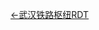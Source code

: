 <noinclude>[[Template:武汉铁路枢纽RDT|←武汉铁路枢纽RDT]]</noinclude>
{{routemap|map=
CONTg~~ ~~ ~~ ~~ [[汉丹铁路]]往[[襄阳站]]、[[丹江站]]{{rmri|u}}
uCONTg\STR\~~ ~~ ~~ ~~ {{BSsplit|[[汉十高速铁路]]往|[[襄阳东站]]、[[十堰东站]]{{rmri|u}}}}
uHST\STR\CONTg~~ ~~ ~~ ~~ [[京广铁路]]往[[丰台站]]{{rmri|u}}
uSTR\BST\BST
uSTR\STR!~exLSTRl\STR!~exLSTRr
uSTR2\STR3!~uhSTRc3\BST
STR+1!~uhSTRc1\uHST+4\BST
BST\uSTR\BST
BST\uHST2\STR3!~uhSTRc3
CONTg\KRW+l\KRWgr\HST+1!~uhSTRc1\uSTR+4\\~~ ~~ ~~ [[孝感站]]~~ {{rmri|u}}[[长荆铁路]]往[[荆门站]]
BST\BST\STR\STR2!~uhSTRc2\uSTR3\\
KRWl\KRWg+r\STR\uSTR+1\STR+4!~uhSTRc4\\
BST\STR\uHST\STR\~~ ~~ ~~ 、[[孝感东站]]
KRWl\KRWg+r\uSTR\STR\
BST\uHST\STR
STR3\uHST\BST
BST+1\\ueABZg3\STR\
CONTf\uexSTR+1\uSTR\STR\~~ ~~ ~~ ~~ {{rmri|d}}[[汉丹铁路]]往[[汉口站]]
\uexCONTf\uHST\BST\~~ ~~ ~~ ~~ {{rmri|d}}[[武汉枢纽直通线]]往[[武汉西站]]
\uHST\CONTf~~ ~~ ~~ ~~ [[京广铁路]]往[[广州站]]{{rmri|d}}
\uCONTf\~~ ~~ ~~ ~~ [[武孝城际铁路]]往[[汉口站]]{{rmri|d}}
|map2-title=汉川市|map2=
uexCONTg\WCONTg\~~ ~~ ~~ ~~ {{rmri|u}}{{BSsplit|[[汉宜高速铁路]]往|[[汉口站]]、[[天河北站]]}}
uexHST\WASSER\uCONTg~~ ~~ ~~{{站|汉川东}}~~[[汉宜铁路]]往[[汉口站]]{{rmri|u}}
uexSTR\WASSER\uHST~~ ~~ ~~ [[汉川站 (中国)|汉川站]]
uexCONTf\WASSER\uSTR~~ ~~ ~~ ~~ {{rmri|d}}[[汉宜高速铁路]]往[[兴山站]]
\WASSER\uCONTf~~ ~~ ~~ ~~ [[汉宜铁路]]往[[宜昌东站]]{{rmri|d}}
}}